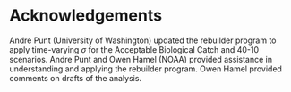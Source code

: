 # Acknowledgements
Andre Punt (University of Washington) updated the rebuilder program to apply time-varying $\sigma$ for the Acceptable Biological Catch and 40-10 scenarios. Andre Punt and Owen Hamel (NOAA) provided assistance in understanding and applying the rebuilder program. Owen Hamel provided comments on drafts of the analysis.

